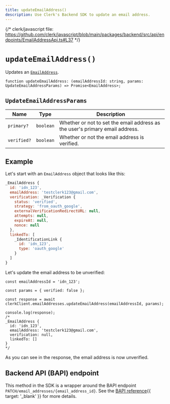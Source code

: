 ```yaml
---
title: updateEmailAddress()
description: Use Clerk's Backend SDK to update an email address.
---
```


{/* clerk/javascript file: https://github.com/clerk/javascript/blob/main/packages/backend/src/api/endpoints/EmailAddressApi.ts#L37 */}

# `updateEmailAddress()`

Updates an [`EmailAddress`](/docs/references/javascript/email-address).

```tsx {{ prettier: false }}
function updateEmailAddress: (emailAddressId: string, params: UpdateEmailAddressParams) => Promise<EmailAddress>;
```

## `UpdateEmailAddressParams`

| Name | Type | Description |
| - | - | - |
| `primary?` | `boolean` | Whether or not to set the email address as the user's primary email address. |
| `verified?` | `boolean` | Whether or not the email address is verified. |

## Example

Let's start with an `EmailAddress` object that looks like this:

```js {{ prettier: false }}
_EmailAddress {
  id: 'idn_123',
  emailAddress: 'testclerk123@gmail.com',
  verification: _Verification {
    status: 'verified',
    strategy: 'from_oauth_google',
    externalVerificationRedirectURL: null,
    attempts: null,
    expireAt: null,
    nonce: null
  },
  linkedTo: [
    _IdentificationLink {
      id: 'idn_123',
      type: 'oauth_google'
    }
  ]
}
```

Let's update the email address to be unverified:

```tsx {{ prettier: false, mark: [[12, 13]] }}
const emailAddressId = 'idn_123';

const params = { verified: false };

const response = await clerkClient.emailAddresses.updateEmailAddress(emailAddressId, params);

console.log(response);
/*
_EmailAddress {
  id: 'idn_123',
  emailAddress: 'testclerk123@gmail.com',
  verification: null,
  linkedTo: []
}
*/
```

As you can see in the response, the email address is now unverified.

## Backend API (BAPI) endpoint

This method in the SDK is a wrapper around the BAPI endpoint `PATCH/email_addresses/{email_address_id}`. See the [BAPI reference](/docs/reference/backend-api/tag/Email-Addresses#operation/UpdateEmailAddress){{ target: '_blank' }} for more details.
